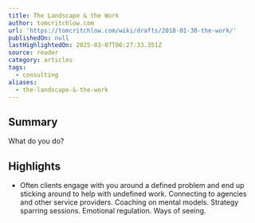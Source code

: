 ```yaml
---
title: The Landscape & the Work
author: tomcritchlow.com
url: 'https://tomcritchlow.com/wiki/drafts/2018-01-30-the-work/'
publishedOn: null
lastHighlightedOn: 2025-03-07T06:27:33.351Z
source: reader
category: articles
tags:
  - consulting
aliases:
  - the-landscape-&-the-work
---
```

## Summary

What do you do?

## Highlights
- Often clients engage with you around a defined problem and end up sticking around to help with undefined work. Connecting to agencies and other service providers. Coaching on mental models. Strategy sparring sessions. Emotional regulation. Ways of seeing.
